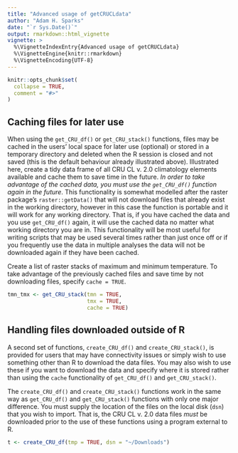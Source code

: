 ```yaml
---
title: "Advanced usage of getCRUCLdata"
author: "Adam H. Sparks"
date: "`r Sys.Date()`"
output: rmarkdown::html_vignette
vignette: >
  %\VignetteIndexEntry{Advanced usage of getCRUCLdata}
  %\VignetteEngine{knitr::rmarkdown}
  %\VignetteEncoding{UTF-8}
---
```


```r
knitr::opts_chunk$set(
  collapse = TRUE,
  comment = "#>"
)
```

## Caching files for later use

When using the `get_CRU_df()` or `get_CRU_stack()` functions, files may be cached in the users' local space for later use (optional) or stored in a temporary directory and deleted when the R session is closed and not saved (this is the default behaviour already illustrated above).
Illustrated here, create a tidy data frame of all CRU CL v. 2.0 climatology elements available and cache
them to save time in the future.
*In order to take advantage of the cached data, you must use the `get_CRU_df()` function again in the future*.
This functionality is somewhat modelled after the raster package's `raster::getData()` that will not download files that already exist in the working directory, however in this case the function is portable and it will work for any working directory.
That is, if you have cached the data and you use `get_CRU_df()` again, it will use the cached data no matter what working directory you are in.
This functionality will be most useful for writing scripts that may be used several times rather than just once off or if you frequently use the data in multiple analyses the data will not be downloaded again if they have been cached.

Create a list of raster stacks of maximum and minimum temperature.
To take advantage of the previously cached files and save time by not downloading files, specify `cache = TRUE`.

```r
tmn_tmx <- get_CRU_stack(tmn = TRUE,
                         tmx = TRUE,
                         cache = TRUE)
```

## Handling files downloaded outside of R

A second set of functions, `create_CRU_df()` and `create_CRU_stack()`, is provided for users that may have connectivity issues or simply wish to use something other than R to download the data files.
You may also wish to use these if you want to download the data and specify where it is stored rather than using the `cache` functionality of `get_CRU_df()` and `get_CRU_stack()`.

The `create_CRU_df()` and `create_CRU_stack()` functions work in the same way as `get_CRU_df()` and `get_CRU_stack()` functions with only one major difference.
You must supply the location of the files on the local disk (`dsn`) that you wish to import.
That is, the CRU CL v. 2.0 data files *must* be downloaded prior to the use of these functions using a program external to R.

```r
t <- create_CRU_df(tmp = TRUE, dsn = "~/Downloads")
```
